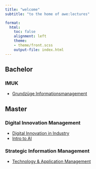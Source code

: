 ```yaml
---
title: "welcome"  
subtitle: "to the home of awe:lectures"

format: 
  html:
    toc: false
    alignment: left
    theme:
    - theme/front.scss
    output-file: index.html
---
```


## Bachelor

### IMUK
- [Grundzüge Informationsmanagement](lectures/GIM/admin/)

## Master

### Digital Innovation Management

- [Digital Innovation in Industry](lectures/DIiI/22ST/admin/)
- [Intro to AI](lectures/I2AI/22ST/admin/)

### Strategic Information Management

- [Technology & Application Management](lectures/TAM/22WT/admin/)